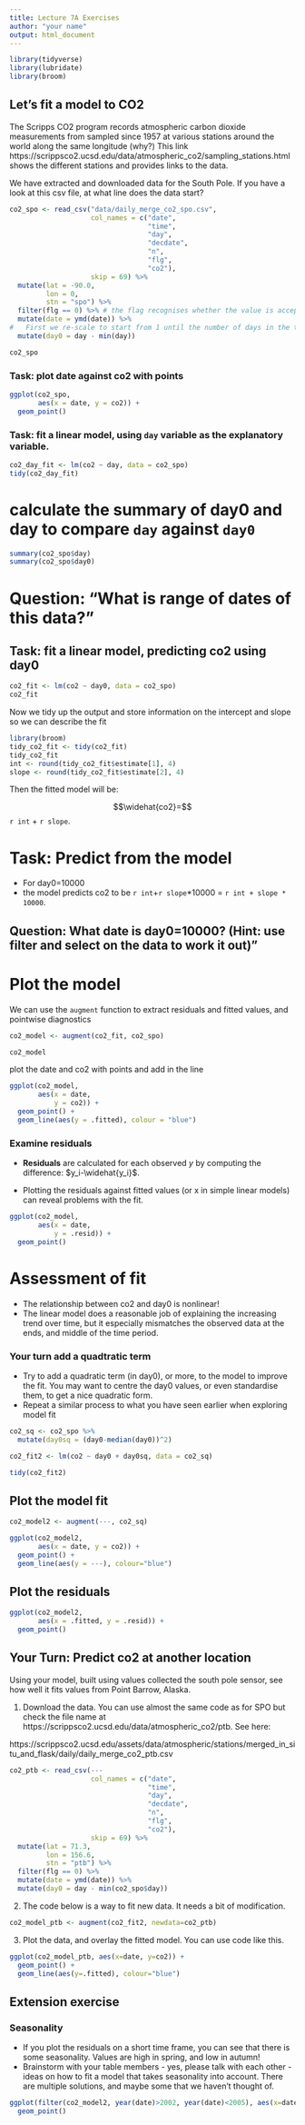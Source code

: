 ```yaml
---
title: Lecture 7A Exercises
author: "your name"
output: html_document
---
```

```r
library(tidyverse)
library(lubridate)
library(broom)
```

## Let's fit a model to CO2

The Scripps CO2 program records atmospheric carbon dioxide measurements
from sampled since 1957 at various stations around the world along the same
longitude (why?) This link 
https://scrippsco2.ucsd.edu/data/atmospheric_co2/sampling_stations.html
shows the different stations and provides links to the data. 

We have extracted and downloaded data for the South Pole. 
If you have a look at this csv file, at what line does the data start?
```r
co2_spo <- read_csv("data/daily_merge_co2_spo.csv", 
                    col_names = c("date", 
                                  "time", 
                                  "day", 
                                  "decdate", 
                                  "n", 
                                  "flg", 
                                  "co2"), 
                    skip = 69) %>%
  mutate(lat = -90.0, 
         lon = 0, 
         stn = "spo") %>%
  filter(flg == 0) %>% # the flag recognises whether the value is accepted
  mutate(date = ymd(date)) %>%
#   First we re-scale to start from 1 until the number of days in the time frame. 
  mutate(day0 = day - min(day))

co2_spo
```

### Task: plot date against co2 with points

```r
ggplot(co2_spo, 
       aes(x = date, y = co2)) + 
  geom_point()
```

### Task: fit a linear model, using `day` variable as the explanatory variable. 

```r
co2_day_fit <- lm(co2 ~ day, data = co2_spo)
tidy(co2_day_fit)
```

# calculate the summary of day0 and day to compare `day` against `day0`

```r
summary(co2_spo$day)
summary(co2_spo$day0)
```

# Question: "What is range of dates of this data?"

## Task: fit a linear model, predicting co2 using day0

```r
co2_fit <- lm(co2 ~ day0, data = co2_spo)
co2_fit
```

Now we tidy up the output and store information on the intercept and slope so we can describe the fit

```r
library(broom)
tidy_co2_fit <- tidy(co2_fit)
tidy_co2_fit
int <- round(tidy_co2_fit$estimate[1], 4)
slope <- round(tidy_co2_fit$estimate[2], 4)
```

Then the fitted model will be:

$$\widehat{co2}=$$ `r int` + `r slope`.

# Task: Predict from the model

- For day0=10000 
- the model predicts co2 to be `r int`+`r slope`*10000 = `r int + slope * 10000`. 

## Question: What date is day0=10000? (Hint: use filter and select on the data to work it out)"


# Plot the model

We can use the `augment` function to extract residuals and fitted values, and pointwise diagnostics

```r
co2_model <- augment(co2_fit, co2_spo)

co2_model
```

plot the date and co2 with points and add in the line

```r
ggplot(co2_model, 
       aes(x = date, 
           y = co2)) + 
  geom_point() + 
  geom_line(aes(y = .fitted), colour = "blue")
```

### Examine residuals

- **Residuals** are calculated for each observed $y$ by computing the difference: $y_i-\widehat{y_i}$.

- Plotting the residuals against fitted values (or x in simple linear models) can reveal problems with the fit.

```r
ggplot(co2_model, 
       aes(x = date, 
           y = .resid)) + 
  geom_point() 
```

# Assessment of fit

- The relationship between co2 and day0 is nonlinear!
- The linear model does a reasonable job of explaining the increasing trend over time, but it especially mismatches the observed data at the ends, and middle of the time period.

### Your turn add a quadtratic term

- Try to add a quadratic term (in day0), or more, to the model to improve the fit. You may want to centre the day0 values, or even standardise them, to get a nice quadratic form. 
- Repeat a similar process to what you have seen earlier when exploring model fit

```r
co2_sq <- co2_spo %>%
  mutate(day0sq = (day0-median(day0))^2)

co2_fit2 <- lm(co2 ~ day0 + day0sq, data = co2_sq)

tidy(co2_fit2)
```

## Plot the model fit 

```r
co2_model2 <- augment(---, co2_sq)

ggplot(co2_model2, 
       aes(x = date, y = co2)) + 
  geom_point() + 
  geom_line(aes(y = ---), colour="blue")
```


## Plot the residuals

```r
ggplot(co2_model2, 
       aes(x = .fitted, y = .resid)) + 
  geom_point()
```


## Your Turn: Predict co2 at another location

Using your model, built using values collected the south pole sensor, see how well it fits values from Point Barrow, Alaska. 

1. Download the data. You can use almost the same code as for SPO but check the file name at https://scrippsco2.ucsd.edu/data/atmospheric_co2/ptb. See here:

https://scrippsco2.ucsd.edu/assets/data/atmospheric/stations/merged_in_situ_and_flask/daily/daily_merge_co2_ptb.csv
```r
co2_ptb <- read_csv(---
                    col_names = c("date", 
                                  "time", 
                                  "day", 
                                  "decdate", 
                                  "n",
                                  "flg", 
                                  "co2"), 
                    skip = 69) %>%
  mutate(lat = 71.3, 
         lon = 156.6, 
         stn = "ptb") %>%
  filter(flg == 0) %>%
  mutate(date = ymd(date)) %>% 
  mutate(day0 = day - min(co2_spo$day))
```


2. The code below is a way to fit new data. It needs a bit of modification.

```r
co2_model_ptb <- augment(co2_fit2, newdata=co2_ptb)
```

3. Plot the data, and overlay the fitted model. You can use code like this.

```r
ggplot(co2_model_ptb, aes(x=date, y=co2)) + 
  geom_point() + 
  geom_line(aes(y=.fitted), colour="blue")
```


## Extension exercise


### Seasonality

- If you plot the residuals on a short time frame, you can see that there is some seasonality. Values are high in spring, and low in autumn! 
- Brainstorm with your table members - yes, please talk with each other - ideas on how to fit a model that takes seasonality into account. There are multiple solutions, and maybe some that we haven't thought of.

```r
ggplot(filter(co2_model2, year(date)>2002, year(date)<2005), aes(x=date, y=.std.resid)) + 
  geom_point()
```
